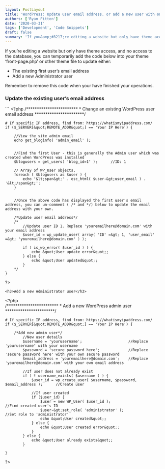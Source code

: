 ```yaml
---
layout: PostLayout
title: 'WordPress: Update user email address, or add a new user with only theme access'
authors: ['Ryan Fitton']
date: '2020-03-31'
tags: ['Development', 'Code Snippets']
draft: false
summary: 'If you&amp;#8217;re editing a website but only have theme access, and no access to the database, you can temporarily add the code below into your theme &amp;#8216;front-page.php&amp;#8217; or other theme file to update either: The existing first user&amp;#8217;s email address Add a new Administrator user Remember to remove this code when your have finished your [&amp;hellip;]'
---
```


<p>If you&#8217;re editing a website but only have theme access, and no access to the database, you can temporarily add the code below into your theme &#8216;front-page.php&#8217; or other theme file to update either:</p>
<ul>
<li>The existing first user&#8217;s email address</li>
<li>Add a new Administrator user</li>
</ul>
<p>Remember to remove this code when your have finished your operations.</p>
<h3>Update the existing user&#8217;s email address</h3>
```
&lt;?php  
    /************************
     * Change an existing WordPress user email address
     ***********************/

    # If specific IP address, find from: https://whatismyipaddress.com/
    if ($_SERVER[&quot;REMOTE_ADDR&quot;] == 'Your IP Here') {

        //View the site admin email
        echo get_bloginfo( 'admin_email' );


        //Find the first User - this is generally the Admin user which was created when WordPress was installed
        $blogusers = get_users( 'blog_id=1' );      //ID: 1

        // Array of WP_User objects.
        foreach ( $blogusers as $user ) {
            echo '&lt;span&gt;' . esc_html( $user-&gt;user_email ) . '&lt;/span&gt;';
        }


        //Once the above code has displayed the first user's email address, you can un-comment ( /* and */) below to update the email address with your own.

        /*Update user email address*/
        /*
            //Update user ID 1. Replace 'youremailhere@domain.com' with your email address
            $user_id = wp_update_user( array( 'ID' =&gt; 1, 'user_email' =&gt; 'youremailhere@domain.com' ) );

            if ( is_wp_error( $user_id ) ) {
                echo &quot;User update error&quot;;
            } else {
                echo &quot;User updated&quot;;
            }
        */
    }

?&gt;
```
<h3>Add a new Administrator user</h3>
```
&lt;?php  
    /************************
     * Add a new WordPress admin user
     ***********************/

    # If specific IP address, find from: https://whatismyipaddress.com/
    if ($_SERVER[&quot;REMOTE_ADDR&quot;] == 'Your IP Here') {

        /*Add new admin user*/
            //New user details
            $username = 'yourusername';                     //Replace 'yourusername' with your username
            $password = 'secure password here';             //Replace 'secure password here' with your own secure password
            $email_address = 'youremailhere@domain.com';    //Replace 'youremailhere@domain.com' with your own email address

            //If user does not already exist
            if ( ! username_exists( $username ) ) {
                $user_id = wp_create_user( $username, $password, $email_address );      //Create user

                //If user created
                if ($user_id) {
                    $user = new WP_User( $user_id );                                    //Find created user's ID
                    $user-&gt;set_role( 'administrator' );                                 //Set role to 'administrator'
                    echo &quot;User created&quot;;
                } else {
                    echo &quot;User created error&quot;;
                }
            } else {
                echo &quot;User already exists&quot;;
            }

    }

?&gt;
```
